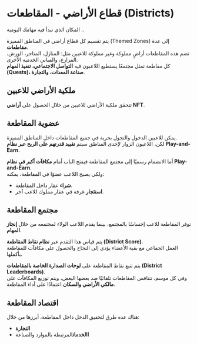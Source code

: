 # قطاع الأراضي - المقاطعات (Districts)

المكان الذي تبدأ فيه مهامك اليومية ..

يتم تقسيم كل قطاع أراضي في المناطق المميزة (Themed Zones) إلى عدة **مقاطعات**.  
تضم هذه المقاطعات أراضٍ مملوكة وغير مملوكة للاعبين مثل: المنازل، المتاجر، الورش، المزارع، والمباني الخدمية الأخرى.  
كل مقاطعة تمثل مجتمعًا يستطيع اللاعبون فيه **التواصل الاجتماعي، تنفيذ المهام (Quests)، صناعة المعدات، والتجارة**.  



## ملكية الأراضي للاعبين

تتحقق ملكية الأراضي للاعبين من خلال الحصول على **أراضي NFT**.  



## عضوية المقاطعة

يمكن للاعبين الدخول والتجول بحرية في جميع المقاطعات داخل المناطق المميزة.  
لكن، اللاعبون الزوار لإحدى المناطق سيتم **تقييد قدرتهم على الربح عبر نظام Play-and-Earn**.  

أما الانضمام رسميًا إلى مجتمع المقاطعة فيفتح الباب أمام **مكافآت أكبر في نظام Play-and-Earn**.  
ولكي يصبح اللاعب عضوًا في المقاطعة، يمكنه:  

<ul class="styled-list">
  <li><strong>شراء</strong> عقار داخل المقاطعة.</li>
  <li><strong>استئجار</strong> غرفة في عقار مملوك للاعب آخر.</li>
</ul>  



## مجتمع المقاطعة

توفر المقاطعة للاعب إحساسًا بالمجتمع، بينما يقدم اللاعب الولاء لمجتمعه من خلال **إنجاز المهام**.  

يتم قياس هذا التقدم عبر **نظام نقاط المقاطعة (District Score)**.  
العمل الجماعي مع بقية الأعضاء يؤدي إلى النجاح والحصول على مكافآت للمقاطعة بأكملها.  

يتم تتبع نقاط المقاطعة على **لوحات الصدارة الخاصة بالمقاطعات (District Leaderboards)**.  
وفي كل موسم، تتنافس المقاطعات تلقائيًا ضد بعضها البعض، ويتم توزيع المكافآت على **مالكي الأراضي والسكان** اعتمادًا على أداء المقاطعة.  


## اقتصاد المقاطعة

هناك عدة طرق لتحقيق الدخل داخل المقاطعة، أبرزها من خلال:  
<ul class="styled-list">
  <li><strong>التجارة</strong> </li>
  <li><strong>االخدمات</strong>المرتبطة بالموارد والصناعة</li>
</ul>  

